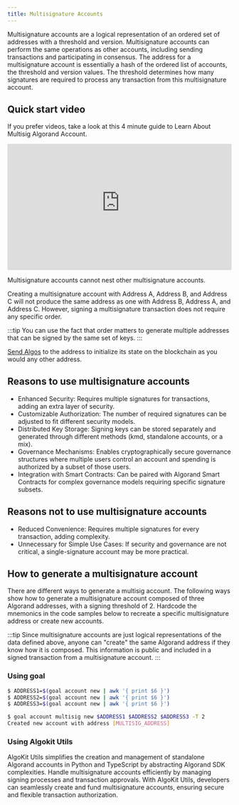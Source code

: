 ```yaml
---
title: Multisignature Accounts
---
```



Multisignature accounts are a logical representation of an ordered set of addresses with a threshold and version. Multisignature accounts can perform the same operations as other accounts, including sending transactions and participating in consensus. The address for a multisignature account is essentially a hash of the ordered list of accounts, the threshold and version values. The threshold determines how many signatures are required to process any transaction from this multisignature account.

## Quick start video

If you prefer videos, take a look at this 4 minute guide to Learn About Multisig Algorand Account.

<iframe
  width='100%'
  style='aspect-ratio:16/9'
  src='https://www.youtube-nocookie.com/embed/kOugNkk4HuE'
  title='YouTube video player'
  frameborder='0'
  allow='accelerometer; autoplay; clipboard-write; encrypted-media; gyroscope; picture-in-picture; web-share'
  allowfullscreen
></iframe>

Multisignature accounts cannot nest other multisignature accounts.

Creating a multisignature account with Address A, Address B, and Address C will not produce the same address as one with Address B, Address A, and Address C. However, signing a multisignature transaction does not require any specific order.

:::tip
You can use the fact that order matters to generate multiple addresses that can be signed by the same set of keys.
:::

[Send Algos](/concepts/accounts/funding) to the address to initialize its state on the blockchain as you would any other address.

## Reasons to use multisignature accounts

- Enhanced Security: Requires multiple signatures for transactions, adding an extra layer of security.
- Customizable Authorization: The number of required signatures can be adjusted to fit different security models.
- Distributed Key Storage: Signing keys can be stored separately and generated through different methods (kmd, standalone accounts, or a mix).
- Governance Mechanisms: Enables cryptographically secure governance structures where multiple users control an account and spending is authorized by a subset of those users.
- Integration with Smart Contracts: Can be paired with Algorand Smart Contracts for complex governance models requiring specific signature subsets.

## Reasons not to use multisignature accounts

- Reduced Convenience: Requires multiple signatures for every transaction, adding complexity.
- Unnecessary for Simple Use Cases: If security and governance are not critical, a single-signature account may be more practical.

## How to generate a multisignature account

There are different ways to generate a multisig account. The following ways show how to generate a multisignature account composed of three Algorand addresses, with a signing threshold of 2. Hardcode the mnemonics in the code samples below to recreate a specific multisignature address or create new accounts.

:::tip
Since multisignature accounts are just logical representations of the data defined above, anyone can "create" the same Algorand address if they know how it is composed. This information is public and included in a signed transaction from a multisignature account.
:::

### Using goal

```bash showLineNumbers=false frame=none
$ ADDRESS1=$(goal account new | awk '{ print $6 }')
$ ADDRESS2=$(goal account new | awk '{ print $6 }')
$ ADDRESS3=$(goal account new | awk '{ print $6 }')

$ goal account multisig new $ADDRESS1 $ADDRESS2 $ADDRESS3 -T 2
Created new account with address [MULTISIG_ADDRESS]
```

### Using Algokit Utils

AlgoKit Utils simplifies the creation and management of standalone Algorand accounts in Python and TypeScript by abstracting Algorand SDK complexities. Handle multisignature accounts efficiently by managing signing processes and transaction approvals. With AlgoKit Utils, developers can seamlessly create and fund multisignature accounts, ensuring secure and flexible transaction authorization.

<Tabs syncKey='lang'>
  <TabItem label='TypeScript' icon='seti:typescript'>
    <RemoteCode
      src='https://raw.githubusercontent.com/algorandfoundation/devportal-code-examples/refs/heads/main/projects/typescript-examples/algokit-utils-ts/accounts/multisignature-accounts.ts'
      snippet='MULTISIG_ACCOUNT'
      lang='py'
      title='Multisig Account'
      frame='none'
    />
  </TabItem>
  <TabItem label='Python' icon='seti:python'>
    <RemoteCode
      src='https://raw.githubusercontent.com/algorandfoundation/devportal-code-examples/refs/heads/main/projects/python-examples/algokit_utils_py_examples/accounts/multisignature_accounts.py'
      snippet='MULTISIG_ACCOUNT'
      lang='py'
      title='Multisig Account'
      frame='none'
    />
  </TabItem>
</Tabs>
